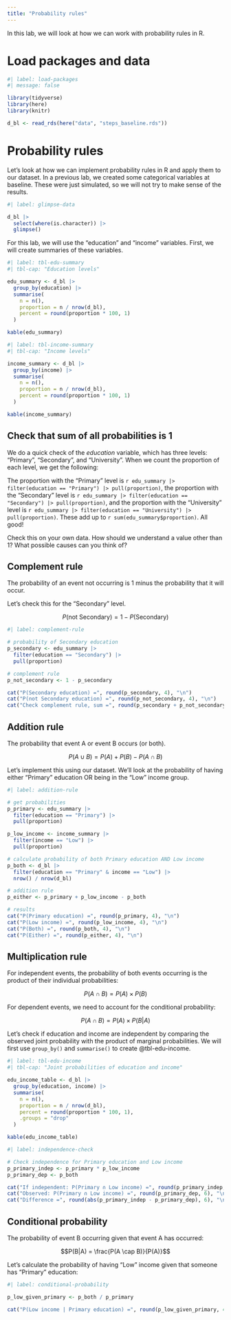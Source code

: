 ```yaml
---
title: "Probability rules"
---
```


In this lab, we will look at how we can work with probability rules in R.

# Load packages and data

```r
#| label: load-packages
#| message: false

library(tidyverse)
library(here)
library(knitr)

d_bl <- read_rds(here("data", "steps_baseline.rds"))
```

# Probability rules

Let's look at how we can implement probability rules in R and apply them to our dataset. In a previous lab, we created some categorical variables at baseline. These were just simulated, so we will not try to make sense of the results.

```r
#| label: glimpse-data

d_bl |>
  select(where(is.character)) |>
  glimpse()
```

For this lab, we will use the "education" and "income" variables. First, we will create summaries of these variables.

```r
#| label: tbl-edu-summary
#| tbl-cap: "Education levels"

edu_summary <- d_bl |>
  group_by(education) |>
  summarise(
    n = n(),
    proportion = n / nrow(d_bl),
    percent = round(proportion * 100, 1)
  )

kable(edu_summary)
```

```r
#| label: tbl-income-summary
#| tbl-cap: "Income levels"

income_summary <- d_bl |>
  group_by(income) |>
  summarise(
    n = n(),
    proportion = n / nrow(d_bl),
    percent = round(proportion * 100, 1)
  )

kable(income_summary)
```

## Check that sum of all probabilities is 1

We do a quick check of the *education* variable, which has three levels: "Primary", "Secondary", and "University". When we count the proportion of each level, we get the following: 

The proportion with the "Primary" level is `r edu_summary |> filter(education == "Primary") |> pull(proportion)`, the proportion with the "Secondary" level is `r edu_summary |> filter(education == "Secondary") |> pull(proportion)`, and the proportion with the "University" level is `r edu_summary |> filter(education == "University") |> pull(proportion)`. These add up to `r sum(edu_summary$proportion)`. All good!

::: {.callout-tip}
Check this on your own data. How should we understand a value other than 1? What possible causes can you think of?
:::

## Complement rule

The probability of an event not occurring is 1 minus the probability that it will occur.

Let's check this for the "Secondary" level.

$$
P(\text{not Secondary}) = 1 - P(\text{Secondary})
$$

```r
#| label: complement-rule

# probability of Secondary education
p_secondary <- edu_summary |>
  filter(education == "Secondary") |>
  pull(proportion)

# complement rule
p_not_secondary <- 1 - p_secondary

cat("P(Secondary education) =", round(p_secondary, 4), "\n")
cat("P(not Secondary education) =", round(p_not_secondary, 4), "\n")
cat("Check complement rule, sum =", round(p_secondary + p_not_secondary, 4), "\n")
```

## Addition rule

The probability that event A or event B occurs (or both).

$$P(A \cup B) = P(A) + P(B) - P(A \cap B)$$

Let's implement this using our dataset. We'll look at the probability of having either "Primary" education OR being in the "Low" income group.

```r
#| label: addition-rule

# get probabilities
p_primary <- edu_summary |>
  filter(education == "Primary") |>
  pull(proportion)

p_low_income <- income_summary |>
  filter(income == "Low") |>
  pull(proportion)

# calculate probability of both Primary education AND Low income
p_both <- d_bl |>
  filter(education == "Primary" & income == "Low") |>
  nrow() / nrow(d_bl)

# addition rule
p_either <- p_primary + p_low_income - p_both

# results
cat("P(Primary education) =", round(p_primary, 4), "\n")
cat("P(Low income) =", round(p_low_income, 4), "\n")
cat("P(Both) =", round(p_both, 4), "\n")
cat("P(Either) =", round(p_either, 4), "\n")
```

## Multiplication rule

For independent events, the probability of both events occurring is the product of their individual probabilities:

$$P(A \cap B) = P(A) \times P(B)$$

For dependent events, we need to account for the conditional probability:

$$P(A \cap B) = P(A) \times P(B|A)$$

Let's check if education and income are independent by comparing the observed joint probability with the product of marginal probabilities. We will first use `group_by()` and `summarise()` to create @tbl-edu-income.

```r
#| label: tbl-edu-income
#| tbl-cap: "Joint probabilities of education and income"

edu_income_table <- d_bl |>
  group_by(education, income) |>
  summarise(
    n = n(),
    proportion = n / nrow(d_bl),
    percent = round(proportion * 100, 1),
    .groups = "drop"
  )

kable(edu_income_table)
```

```r
#| label: independence-check

# Check independence for Primary education and Low income
p_primary_indep <- p_primary * p_low_income
p_primary_dep <- p_both

cat("If independent: P(Primary ∩ Low income) =", round(p_primary_indep, 6), "\n")
cat("Observed: P(Primary ∩ Low income) =", round(p_primary_dep, 6), "\n")
cat("Difference =", round(abs(p_primary_indep - p_primary_dep), 6), "\n")
```

## Conditional probability

The probability of event B occurring given that event A has occurred:

$$P(B|A) = \frac{P(A \cap B)}{P(A)}$$

Let's calculate the probability of having "Low" income given that someone has "Primary" education:

```r
#| label: conditional-probability

p_low_given_primary <- p_both / p_primary

cat("P(Low income | Primary education) =", round(p_low_given_primary, 4))
```
